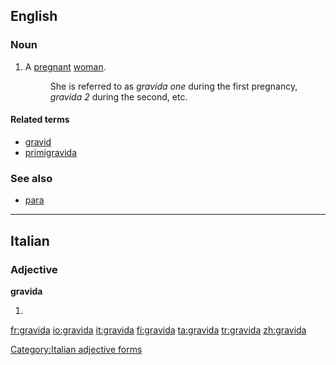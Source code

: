 ==English==

===Noun===
{{en-noun|pl2=gravidae}}

# A [[pregnant]] [[woman]].
#: She is referred to as ''gravida one'' during the first pregnancy, ''gravida 2'' during the second, etc.

====Related terms====
* [[gravid]]
* [[primigravida]]

===See also===
* [[para]]

----

==Italian==

===Adjective===
'''gravida''' {{f}}

# {{feminine of|[[gravido]]}}

[[Category:Italian adjective forms]]

[[fr:gravida]]
[[io:gravida]]
[[it:gravida]]
[[fi:gravida]]
[[ta:gravida]]
[[tr:gravida]]
[[zh:gravida]]